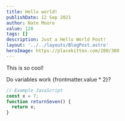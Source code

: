 ```yaml
---
title: Hello world!
publishDate: 12 Sep 2021
author: Nate Moore
value: 128
tags: []
description: Just a Hello World Post!
layout: '../../layouts/BlogPost.astro'
heroImage: https://placekitten.com/200/300
---
```



<Cool name={frontmatter.name} href="https://twitter.com/n_moore" client:idle />

This is so cool!

Do variables work {frontmatter.value * 2}?

```js
// Example JavaScript
const x = 7;
function returnSeven() {
  return x;
}
```
